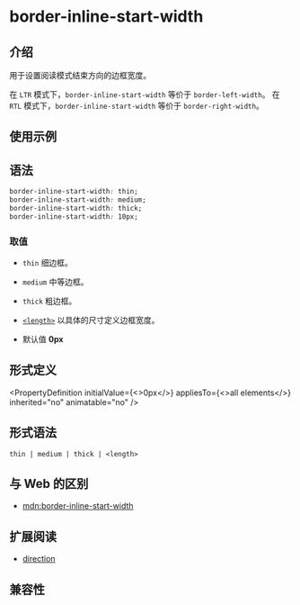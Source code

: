 # border-inline-start-width

## 介绍

用于设置阅读模式结束方向的边框宽度。

在 `LTR` 模式下，`border-inline-start-width` 等价于 `border-left-width`。
在 `RTL` 模式下，`border-inline-start-width` 等价于 `border-right-width`。

## 使用示例


<Go
  example="css-api"
  defaultFile="src/border-inline-start-width/App.tsx"
  img="https://lf-lynx.tiktok-cdns.com/obj/lynx-artifacts-oss-sg/lynx-website/assets/doc/css/border-inline-width.jpg"
  defaultEntryFile="dist/border-inline-start-width.lynx.bundle"
  entry="src/border-inline-start-width"
/>

## 语法

```css
border-inline-start-width: thin;
border-inline-start-width: medium;
border-inline-start-width: thick;
border-inline-start-width: 10px;
```

### 取值

- `thin`
  细边框。

- `medium`
  中等边框。

- `thick`
  粗边框。

- [`<length>`](/api/css/data-type/length)
  以具体的尺寸定义边框宽度。

- 默认值
  **0px**

## 形式定义


<PropertyDefinition
  initialValue={<>0px</>}
  appliesTo={<>all elements</>}
  inherited="no"
  animatable="no"
/>

## 形式语法

```
thin | medium | thick | <length>
```

## 与 Web 的区别

- [mdn:border-inline-start-width](https://developer.mozilla.org/en-US/docs/Web/CSS/border-inline-start-width)

## 扩展阅读

- [direction](/api/css/properties/direction)

## 兼容性


<LegacyCompatTable metadata="css/properties/border-inline-start-width" />
